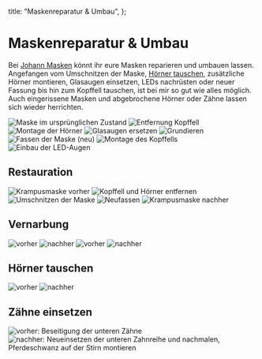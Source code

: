 
  title: "Maskenreparatur & Umbau",
};


# Maskenreparatur & Umbau

Bei [Johann Masken](https://johann-masken.at) könnt ihr eure Masken reparieren
und umbauen lassen. Angefangen vom Umschnitzen der Maske, [Hörner
tauschen](/maskenschnitzen#montage-der-hoerner), zusätzliche Hörner montieren,
Glasaugen einsetzen, LEDs nachrüsten oder neuer Fassung bis hin zum Kopffell
tauschen, ist bei mir so gut wie alles möglich. Auch eingerissene Masken und
abgebrochene Hörner oder Zähne lassen sich wieder herrichten.

![Maske im ursprünglichen Zustand](/images/01-masken-reparatur-vorher.jpg "So sieht die Maske im ursprünglichen Zustand aus.")
![Entfernung Kopffell](/images/02-demontage-hoerner-kopffell.jpg "Zuerst werden Hörner und Kopffell entfernt.")
![Montage der Hörner](/images/03-umschnitzen-hornmontage.jpg "Der alte Hornansatz wurde entfernt und neue Steinbockhörner montiert. Teile der Wangen- und Stirnpartie wurden neu geschnitzt und die Zähne gekürzt.")
![Glasaugen ersetzen](/images/04-glasaugen-tauschen.jpg "Die alten Glasaugen wurden durch neue ersetzt.")
![Grundieren](/images/05-maske-grundieren.jpg "Nachdem die Schraubenlöcher der alten Hörner gekittet und einige Risse geleimt wurden, wird die Maske grundiert.")
![Fassen der Maske (neu)](/images/06-maske-neufassen.jpg "Als nächstes wurde die Maske bemalen und versiegelt.")
![Montage des Kopffells](/images/07-kopffell-neu.jpg "Das alte Kopffell musste tiefer angebracht werden. Somit konnte ich einen Teil entfernen und im Kinnbereich verwenden.")
![Einbau der LED-Augen](/images/08-einbau-led.jpg "Nach dem Einsetzen der LEDs sieht die Maske im restaurierten Zustand wie neu aus.")

## Restauration

![Krampusmaske vorher](/images/maskenumbau-01.jpg "Der urpsrüngliche Zustand der Maske")
![Kopffell und Hörner entfernen](/images/maskenumbau-02.jpg "Kopffell und Hörner abmontiert, 1,7kg überflüssiges Innenleben (Fliesenkleber, Drahtgitter, Bauhelm, Kitt, Holzteile, Schrauben, …) entfernt, was letztlich dem Tragekomfort zugute kommt")
![Umschnitzen der Maske](/images/maskenumbau-03.jpg "Ohren umgeschnitzt, Hörner neu befestigt, Risse und Zähne geleimt, grundiert")
![Neufassen](/images/maskenumbau-04.jpg "neu gefassen, Kopffell montiert/gekürzt, Fellrest im Kinn-Bereich befestigt um damit den Hals zu verdecken")
![Krampusmaske nachher](/images/maskenumbau-05.jpg "Die Maske hat sich im restaurierten Zustand stark verändert")

## Vernarbung

![](/images/maskenvernarbung-01.jpg "vorher")
![](/images/maskenvernarbung-02.jpg "nachher")
![](/images/frauenmaske-vernarbung-01.jpg "vorher")
![](/images/frauenmaske-vernarbung-02.jpg "nachher")

## Hörner tauschen

![](/images/hoerner-tausch-01.jpg "vorher")
![](/images/hoerner-tausch-02.jpg "nachher")

## Zähne einsetzen

![](/images/restauration-larve-01.jpg "vorher: Beseitigung der unteren Zähne")
![](/images/restauration-larve-02.jpg "nachher: Neueinsetzen der unteren Zahnreihe und nachmalen, Pferdeschwanz auf der Stirn montieren")
